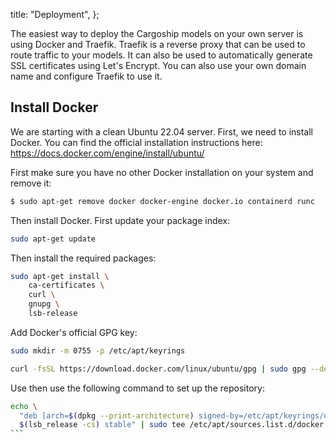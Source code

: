
  title: "Deployment",
};

The easiest way to deploy the Cargoship models on your own server is using Docker and Traefik. Traefik is a reverse proxy that can be used to route traffic to your models. It can also be used to automatically generate SSL certificates using Let's Encrypt.
You can also use your own domain name and configure Traefik to use it.

## Install Docker

We are starting with a clean Ubuntu 22.04 server. First, we need to install Docker. You can find the official installation instructions here: https://docs.docker.com/engine/install/ubuntu/

First make sure you have no other Docker installation on your system and remove it:

```bash
$ sudo apt-get remove docker docker-engine docker.io containerd runc
```

Then install Docker. First update your package index:

```bash
sudo apt-get update
```

Then install the required packages:

```bash
sudo apt-get install \
    ca-certificates \
    curl \
    gnupg \
    lsb-release
```

Add Docker's official GPG key:

```bash
sudo mkdir -m 0755 -p /etc/apt/keyrings
```

```bash
curl -fsSL https://download.docker.com/linux/ubuntu/gpg | sudo gpg --dearmor -o /etc/apt/keyrings/docker.gpg
```

Use then use the following command to set up the repository:

````bash
echo \
  "deb [arch=$(dpkg --print-architecture) signed-by=/etc/apt/keyrings/docker.gpg] https://download.docker.com/linux/ubuntu \
  $(lsb_release -cs) stable" | sudo tee /etc/apt/sources.list.d/docker.list > /dev/null
```


````
